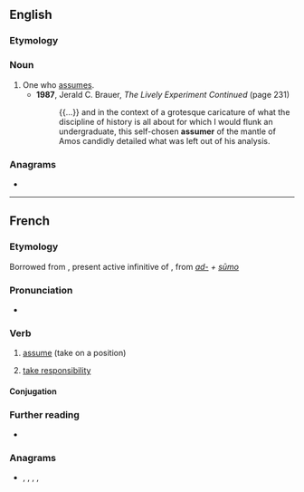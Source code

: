==English==

===Etymology===
{{suf|en|assume|er|id2=agent noun}}

===Noun===
{{en-noun}}

# One who [[assume]]s.
#* '''1987''', Jerald C. Brauer, ''The Lively Experiment Continued'' (page 231)
#*: {{...}} and in the context of a grotesque caricature of what the discipline of history is all about for which I would flunk an undergraduate, this self-chosen '''assumer''' of the mantle of Amos candidly detailed what was left out of his analysis.

===Anagrams===
* {{anagrams|en|a=aemrssu|Erasmus|Mausers|Semraus|amusers|masseur}}

----

==French==

===Etymology===
Borrowed from {{etyl|la|fr}} {{m|la|assūmere}}, present active infinitive of {{m|la|assūmō}}, from ''[[ad-]] + [[sumo|sūmo]]''

===Pronunciation===
* {{fr-IPA|pos=v}}

===Verb===
{{fr-verb}}

# {{lb|fr|transitive}} [[assume]] (take on a position)
# [[take responsibility]]

====Conjugation====
{{fr-conj-auto}}

===Further reading===
* {{R:TLFi}}

===Anagrams===
* {{l|fr|masseur}}, {{l|fr|mesuras}}, {{l|fr|murasse}}, {{l|fr|museras}}, {{l|fr|résumas}}